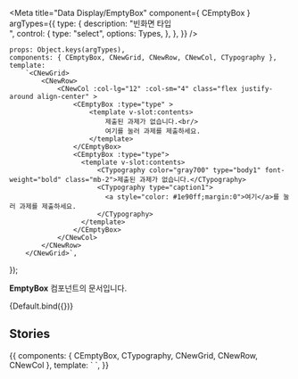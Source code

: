 
<Meta
    title="Data Display/EmptyBox"
    component={ CEmptyBox }
    argTypes={{
        type: {
            description: "빈화면 타입<br/>",
            control: {
                type: "select",
                options: Types,
            },
        },
    }}
/>

    props: Object.keys(argTypes),
    components: { CEmptyBox, CNewGrid, CNewRow, CNewCol, CTypography },
    template:
        `<CNewGrid>
            <CNewRow>
                <CNewCol :col-lg="12" :col-sm="4" class="flex justify-around align-center" >
                    <CEmptyBox :type="type" >
                        <template v-slot:contents>
                            제출된 과제가 없습니다.<br/>
                            여기를 눌러 과제를 제출하세요.
                        </template>
                    </CEmptyBox>
                    <CEmptyBox :type="type">
                      <template v-slot:contents>
                          <CTypography color="gray700" type="body1" font-weight="bold" class="mb-2">제출된 과제가 없습니다.</CTypography>
                          <CTypography type="caption1">
                            <a style="color: #1e90ff;margin:0">여기</a>를 눌러 과제를 제출하세요.
                          </CTypography>
                      </template>
                    </CEmptyBox>
                </CNewCol>
            </CNewRow>
        </CNewGrid>`,
});

**EmptyBox** 컴포넌트의 문서입니다.

<Story name="Default" height="100px">
    {Default.bind({})}
</Story>

<ArgsTable story="Default" />

## Stories
<Canvas>
    <Story name="Empty" height="100px">
        {{
            components: { CEmptyBox, CTypography, CNewGrid, CNewRow, CNewCol },
            template:
                `<CNewGrid>
                    <CNewRow>
                        <CNewCol :col-lg="12" :col-sm="4" class="flex justify-around align-center" >
                            <CEmptyBox type="simple" >
                                <template v-slot:contents>
                                    제출된 과제가 없습니다.<br/>
                                    여기를 눌러 과제를 제출하세요.
                                </template>
                            </CEmptyBox>
                            <CEmptyBox type="emphasized">
                              <template v-slot:contents>
                                  <CTypography color="gray700" type="body1" font-weight="bold" class="mb-2">제출된 과제가 없습니다.</CTypography>
                                  <CTypography type="caption1">
                                    <a style="color: #1e90ff;margin:0">여기</a>를 눌러 과제를 제출하세요.
                                  </CTypography>
                              </template>
                            </CEmptyBox>
                        </CNewCol>
                    </CNewRow>
                </CNewGrid>`,
        }}
    </Story>
</Canvas>


